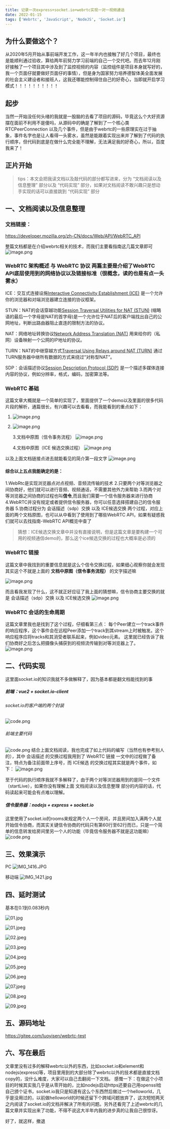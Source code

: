 ```yaml
---
title: 记录一次express+socket.io+webrtc实现一对一视频通话
date: 2022-01-15
tags: ['Webrtc', 'JavaScript', 'NodeJS', 'Socket.io']
---
```


## 为什么要做这个？

从2020年5月开始从事前端开发工作，这一年半内也接触了好几个项目，最终也是能顺利通过验收，算给两年前努力学习前端的自己一个交代吧。而去年12月刚好接触了一个项目其中涉及到了监控视频的内容（监控组件是项目本身就写好的，我一个页面仔就要做好页面仔的事情），但是身为国家努力培养德智体美全面发展的社会主义建设者和接班人，这我还哪能控制得住自己的好奇心，当即就开启学习模式！！！！！！！！！！

## 起步

当然一开始没任何头绪的我就是一股脑的去看了项目的源码，毕竟这么个大好资源摆在面前不利用不是傻吗，从源码中的确是了解到了一个核心类 RTCPeerConnection 以及几个事件，但是由于webrtc的一些原理实在过于抽象，事件名字也是让人看得一头雾水，虽然是能跟着实现出来并了解到了代码的执行顺序，但代码到底是在做什么完全能不理解，无法满足我的好奇心，所以，百度我来了！

## 正片开始

> tips：本文会把我读文档以及敲代码的部分都写进来，分为 “文档阅读以及信息整理” 部分以及 “代码实现” 部分，如果对文档阅读不敢兴趣只是想动手实现的话可以直接跳到 “代码实现” 部分

## 一、文档阅读以及信息整理

### 文档链接：

https://developer.mozilla.org/zh-CN/docs/Web/API/WebRTC_API

整篇文档都是在介绍webrtc相关的技术，而我们主要看指南这几篇文章即可
![image.png](https://p3-juejin.byteimg.com/tos-cn-i-k3u1fbpfcp/326c5d1acd7945baac118b61add3b696~tplv-k3u1fbpfcp-watermark.image?)

### WebRTC 架构概述 与 WebRTC 协议 两篇主要是介绍了WebRTC API底层使用到的网络协议以及链接标准（很概念，读的也是有点一头雾水）

ICE：交互式连接设施[Interactive Connectivity Establishment (ICE)](http://en.wikipedia.org/wiki/Interactive_Connectivity_Establishment) 是一个允许你的浏览器和对端浏览器建立连接的协议框架。

STUN：NAT的会话穿越功能[Session Traversal Utilities for NAT (STUN)](http://en.wikipedia.org/wiki/STUN) (缩略语的最后一个字母是NAT的首字母)是一个允许位于NAT后的客户端找出自己的公网地址，判断出路由器阻止直连的限制方法的协议。

NAT：网络地址转换协议[Network Address Translation (NAT)](http://en.wikipedia.org/wiki/NAT) 用来给你的（私网）设备映射一个公网的IP地址的协议。

TURN：NAT的中继穿越方式[Traversal Using Relays around NAT (TURN)](http://en.wikipedia.org/wiki/TURN) 通过TURN服务器中继所有数据的方式来绕过“对称型NAT”。

SDP：会话描述协议[Session Description Protocol (SDP)](http://en.wikipedia.org/wiki/Session_Description_Protocol) 是一个描述多媒体连接内容的协议，例如分辨率，格式，编码，加密算法等。

### WebRTC 基础

这篇文章大概就是一个简单的实现了，里面提供了一个demo以及里面的很多代码片段的解析，通篇很长，有兴趣可以去看看，而我能看到的重点如下：

1.  ![image.png](https://p3-juejin.byteimg.com/tos-cn-i-k3u1fbpfcp/726f1e5d64a34a26bbde7cf58a287cc3~tplv-k3u1fbpfcp-watermark.image?)

2.  ![image.png](https://p1-juejin.byteimg.com/tos-cn-i-k3u1fbpfcp/95ad23c90bf34531be8df9072c1b1227~tplv-k3u1fbpfcp-watermark.image?)

    3.文档中原图（信令事务流程）
    ![image.png](https://p9-juejin.byteimg.com/tos-cn-i-k3u1fbpfcp/643121b531c143078b3a58eafbafa5a9~tplv-k3u1fbpfcp-watermark.image?)

    4.文档中原图（ICE 候选交换过程）
    ![image.png](https://p9-juejin.byteimg.com/tos-cn-i-k3u1fbpfcp/9670cd39e89c4188bcbd5fb3b515dd4f~tplv-k3u1fbpfcp-watermark.image?)

以及上面文档链接点进去就能看见的简介第一段文字
![image.png](https://p6-juejin.byteimg.com/tos-cn-i-k3u1fbpfcp/337ce57e3ed6443f8ea6f5aab42b02bd~tplv-k3u1fbpfcp-watermark.image?)

#### 综合以上五点我能确定的是：

1.WebRtc是实现浏览器点对点视频、音频流传输的技术 2.只要两个对等浏览器之间协商好，他们就可以进行音频、视频通话，不需要其他外力来帮助 3.而两个对等浏览器之间协商的过程也叫**信令**,而且我们需要一个信令服务器来进行协商
4.WebRTC并没有规定或者提供信令服务器，你可以任意选择搭建自己的信令服务器 5.协商过程分为 会话描述（sdp）交换 以及 ICE候选交换 两个过程，对应上面的两个文档原图，也可以从中看到了使用到了哪些WebRTC API，如果有疑惑我们就可以去找指南-WebRTC API概览中查了

> 猜想：ICE候选交换文章中并没有直接说明，但是这篇文章是要构建一个可用的视频通信demo的，那么这个ice候选交换的过程也大概率是必须的

### WebRTC 链接

这篇文章中我找到的重要信息就是这么个信令交换过程，如果细心观察你就会发现其实这个不就是上面的 **文档中原图（信令事务流程）** 的文字描述嘛

![image.png](https://p1-juejin.byteimg.com/tos-cn-i-k3u1fbpfcp/ba0f5003e57f439e803dbb0dec4c582f~tplv-k3u1fbpfcp-watermark.image?)

而且看我发现了什么，这不就正好应征了我上面的猜想嘛，信令协商主要交换的就是 会话描述（sdp）交换 以及 ICE候选交换
![image.png](https://p6-juejin.byteimg.com/tos-cn-i-k3u1fbpfcp/64e5360475ed4b15abb54e7feb95ef0c~tplv-k3u1fbpfcp-watermark.image?)

### WebRTC 会话的生命周期

这篇文章里我也是找到了这个过程，仔细看第三点： 每个Peer建立一个track事件的响应程序，这个事件会在远程Peer添加一个track到其stream上时被触发。这个响应程序应将tracks和其消受者联系起来，例如video元素。
这里就已经告诉了我们协商好之后怎么把摄像头捕获到的视频流传输到对等浏览器上了。
![image.png](https://p1-juejin.byteimg.com/tos-cn-i-k3u1fbpfcp/33c1e7c3f1bd4c1b839258f1a3ae3028~tplv-k3u1fbpfcp-watermark.image?)

## 二、代码实现

这里面socket.io的知识我就不多做解释了，因为基本都是翻文档能找到的事

##### 前端：vue2 + socket.io-client

###### socket.io的客户端的两个封装

![code.png](https://p1-juejin.byteimg.com/tos-cn-i-k3u1fbpfcp/d8f89ae8b3834593b2ece9e6b85a41fc~tplv-k3u1fbpfcp-watermark.image?)

###### 前端主要代码

![code.png](https://p3-juejin.byteimg.com/tos-cn-i-k3u1fbpfcp/e412d8fb65bd48efb5cd8d2417e83af8~tplv-k3u1fbpfcp-watermark.image?)
结合上面文档阅读，我也完成了如上代码的编写（当然也有参考别人的），其中 会话描述 的交换过程我用到了 WebRTC 链接 一文中的过程做了备注，特点为备注前面带上序号，而 ICE候选 的交换过程其实就是两个事件，如下：
![image.png](https://p6-juejin.byteimg.com/tos-cn-i-k3u1fbpfcp/b2d10029803b4c309c2cedcce0799d0f~tplv-k3u1fbpfcp-watermark.image?)

至于代码的执行顺序我就不多解释了，由于两个对等浏览器用到的是同一个文件（startLive），如果你没有理解上面 文档阅读以及信息整理 部分的内容的话，代码读起来可能会有点难以理解。

##### 信令服务器：nodejs + express + socket.io

这里使用了socket.io的rooms来规定两个人一个房间，并且房间加入满两个人就开始信令协商，而其实关键信令协商的代码只有第60行至62行而已，只是一个简单的信息转发给房间里另一个人的功能（毕竟信令服务器不就是这功能嘛）
![code.png](https://p9-juejin.byteimg.com/tos-cn-i-k3u1fbpfcp/cd19db46f063452195640294279747e1~tplv-k3u1fbpfcp-watermark.image?)

## 三、效果演示

PC
![IMG_1416.JPG](https://p3-juejin.byteimg.com/tos-cn-i-k3u1fbpfcp/97b172348d7545129d50b85b9f33bbed~tplv-k3u1fbpfcp-watermark.image?)

移动端
![IMG_1421.jpg](https://p1-juejin.byteimg.com/tos-cn-i-k3u1fbpfcp/00314387fee84dd485e434efc000aa03~tplv-k3u1fbpfcp-watermark.image?)

## 四、延时测试

基本在0.1到0.083秒内

![01.jpg](https://p6-juejin.byteimg.com/tos-cn-i-k3u1fbpfcp/231fe647f6ea42499153aa424b6f71f7~tplv-k3u1fbpfcp-watermark.image?)

![01.jpeg](https://p1-juejin.byteimg.com/tos-cn-i-k3u1fbpfcp/dddddcc0d24c464eb079dd381917126e~tplv-k3u1fbpfcp-watermark.image?)

![02.jpeg](https://p9-juejin.byteimg.com/tos-cn-i-k3u1fbpfcp/7c35a3eda5c641e5b71646b461c4171a~tplv-k3u1fbpfcp-watermark.image?)

![03.jpeg](https://p1-juejin.byteimg.com/tos-cn-i-k3u1fbpfcp/39338ea41f3a49799d47c57a9e0f1cf8~tplv-k3u1fbpfcp-watermark.image?)

![04.jpeg](https://p9-juejin.byteimg.com/tos-cn-i-k3u1fbpfcp/f6d0a648c47d49169ed48bef371e42e1~tplv-k3u1fbpfcp-watermark.image?)

![05.jpeg](https://p6-juejin.byteimg.com/tos-cn-i-k3u1fbpfcp/79664137537b4825a3469bc7531b959c~tplv-k3u1fbpfcp-watermark.image?)

![06.jpeg](https://p1-juejin.byteimg.com/tos-cn-i-k3u1fbpfcp/a3b5a51f862c4b3c82292c3deaddc27a~tplv-k3u1fbpfcp-watermark.image?)

![07.jpeg](https://p1-juejin.byteimg.com/tos-cn-i-k3u1fbpfcp/e42f2943d9314d5b97bc1a09c3f81af8~tplv-k3u1fbpfcp-watermark.image?)

![08.jpeg](https://p1-juejin.byteimg.com/tos-cn-i-k3u1fbpfcp/94de55e3905b4e3ab6251b1517668503~tplv-k3u1fbpfcp-watermark.image?)

![09.jpeg](https://p3-juejin.byteimg.com/tos-cn-i-k3u1fbpfcp/777afb44fe1d423582f4e5f18211c44b~tplv-k3u1fbpfcp-watermark.image?)

## 五、源码地址

https://gitee.com/luoyisen/webrtc-test

## 六、写在最后

文章里没有过多的解释webrtc以外的东西，比如socket.io和element和nodejs(express)等，项目里用到的大部分除了webrtc以外的技术都是直接文档copy的，没什么难度，大家可以自己去翻阅一下文档。
感慨一下：在做这个小项目的时候其实我几乎是从零开始的，比如nodejs启动https还要自己用openssl给自己颁个证书，socket.io我只是知道有这么个东西然后做过一个helloworld，几乎是没用过的，以前做helloworld的时候还留下个跨域问题放弃了，这次短短两天之内阅读了socket.io的文档并解决了所有的问题。另外还看完了上述webrtc的几篇文章并实现出来了功能，不得不说这大半年内我的进步真的让我自己很惊讶。


好了，就这样，撤退
